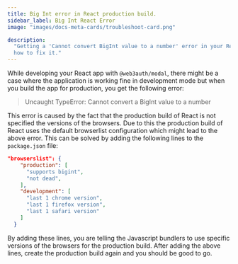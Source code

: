 ```yaml
---
title: Big Int error in React production build.
sidebar_label: Big Int React Error
image: "images/docs-meta-cards/troubleshoot-card.png"

description:
  "Getting a 'Cannot convert BigInt value to a number' error in your React production build? Here's
  how to fix it."
---
```


While developing your React app with `@web3auth/modal`, there might be a case where the application
is working fine in development mode but when you build the app for production, you get the following
error:

> Uncaught TypeError: Cannot convert a BigInt value to a number

This error is caused by the fact that the production build of React is not specified the versions of
the browsers. Due to this the production build of React uses the default browserlist configuration
which might lead to the above error. This can be solved by adding the following lines to the
`package.json` file:

```json title="package.json"
"browserslist": {
    "production": [
      "supports bigint",
      "not dead",
    ],
    "development": [
      "last 1 chrome version",
      "last 1 firefox version",
      "last 1 safari version"
    ]
  }
```

By adding these lines, you are telling the Javascript bundlers to use specific versions of the
browsers for the production build. After adding the above lines, create the production build again
and you should be good to go.
